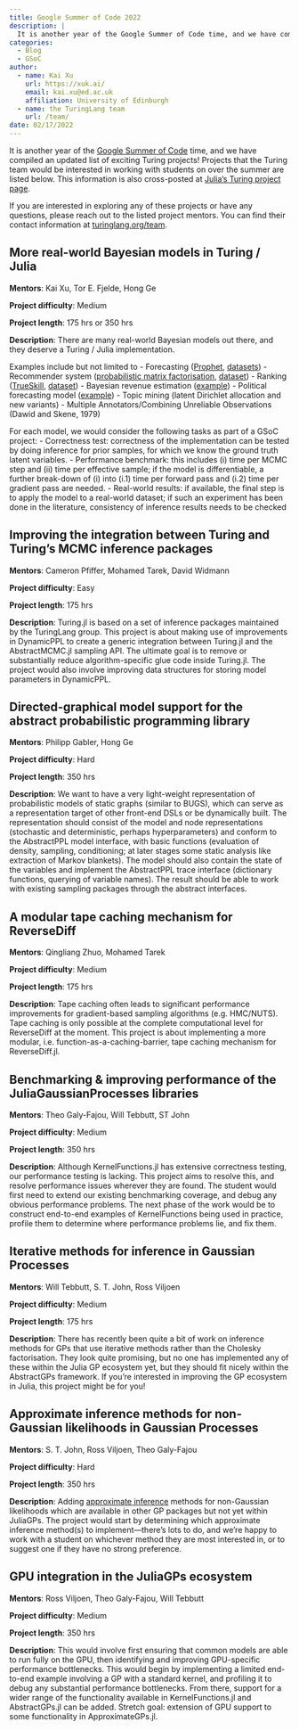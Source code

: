 ```yaml
---
title: Google Summer of Code 2022
description: |
  It is another year of the Google Summer of Code time, and we have compiled an updated list of exciting Turing projects! Projects that the Turing team would be interested in working with students on over the summer are listed below. This information is also cross-posted at Julia's Turing project page.
categories:
  - Blog
  - GSoC
author:
  - name: Kai Xu
    url: https://xuk.ai/
    email: kai.xu@ed.ac.uk
    affiliation: University of Edinburgh
  - name: the TuringLang team
    url: /team/
date: 02/17/2022
---
```


It is another year of the [Google Summer of Code](https://summerofcode.withgoogle.com/) time, and we have compiled an updated list of exciting Turing projects!
Projects that the Turing team would be interested in working with students on over the summer are listed below.
This information is also cross-posted at [Julia's Turing project page](https://julialang.org/jsoc/gsoc/turing/).

If you are interested in exploring any of these projects or have any questions, please reach out to the listed project mentors. 
You can find their contact information at [turinglang.org/team](https://turinglang.org/stable/team).

## More real-world Bayesian models in Turing / Julia

**Mentors**: Kai Xu, Tor E. Fjelde, Hong Ge

**Project difficulty**: Medium

**Project length**: 175 hrs or 350 hrs

**Description**: 
There are many real-world Bayesian models out there, 
and they deserve a Turing / Julia implementation.

Examples include but not limited to 
- Forecasting ([Prophet](https://facebook.github.io/prophet/), [datasets](https://github.com/facebook/prophet/tree/main/examples))
- Recommender system ([probabilistic matrix factorisation](http://www.cs.utoronto.ca/~amnih/papers/pmf.pdf), [dataset](https://grouplens.org/datasets/movielens/))
- Ranking ([TrueSkill](https://en.wikipedia.org/wiki/TrueSkill), [dataset](https://github.com/dotnet/mbmlbook/tree/main/src/3.%20Meeting%20Your%20Match/Data))
- Bayesian revenue estimation ([example](https://www.smartly.io/blog/tutorial-how-we-productized-bayesian-revenue-estimation-with-stan))
- Political forecasting model ([example](https://github.com/sjwild/Canandian_Election_2021))
- Topic mining (latent Dirichlet allocation and new variants)
- Multiple Annotators/Combining Unreliable Observations (Dawid and Skene, 1979)

For each model, we would consider the following tasks as part of a GSoC project:
- Correctness test: correctness of the implementation can be tested by doing inference for prior samples, for which we know the ground truth latent variables.
- Performance benchmark: this includes (i) time per MCMC step and (ii) time per effective sample; if the model is differentiable, a further break-down of (i) into (i.1) time per forward pass and (i.2) time per gradient pass are needed.
- Real-world results: if available, the final step is to apply the model to a real-world dataset; if such an experiment has been done in the literature, consistency of inference results needs to be checked

## Improving the integration between Turing and Turing's MCMC inference packages

**Mentors**: Cameron Pfiffer, Mohamed Tarek, David Widmann

**Project difficulty**: Easy

**Project length**: 175 hrs

**Description**: 
Turing.jl is based on a set of inference packages maintained by the TuringLang group.
This project is about making use of improvements in DynamicPPL to create a generic integration between Turing.jl and the AbstractMCMC.jl sampling API. The ultimate goal is to remove or substantially reduce algorithm-specific glue code inside Turing.jl. The project would also involve improving data structures for storing model parameters in DynamicPPL.

## Directed-graphical model support for the abstract probabilistic programming library

**Mentors**: Philipp Gabler, Hong Ge

**Project difficulty**: Hard

**Project length**: 350 hrs

**Description**: 
We want to have a very light-weight representation of probabilistic models of static graphs (similar to BUGS), which can serve as a representation target of other front-end DSLs or be dynamically built. The representation should consist of the model and node representations (stochastic and deterministic, perhaps hyperparameters) and conform to the AbstractPPL model interface, with basic functions (evaluation of density, sampling, conditioning; at later stages some static analysis like extraction of Markov blankets). The model should also contain the state of the variables and implement the AbstractPPL trace interface (dictionary functions, querying of variable names). The result should be able to work with existing sampling packages through the abstract interfaces.

## A modular tape caching mechanism for ReverseDiff

**Mentors**: Qingliang Zhuo, Mohamed Tarek

**Project difficulty**: Medium

**Project length**: 175 hrs

**Description**: 
Tape caching often leads to significant performance improvements for gradient-based sampling algorithms (e.g. HMC/NUTS). Tape caching is only possible at the complete computational level for ReverseDiff at the moment. This project is about implementing a more modular, i.e. function-as-a-caching-barrier, tape caching mechanism for ReverseDiff.jl.

## Benchmarking & improving performance of the JuliaGaussianProcesses libraries

**Mentors**: Theo Galy-Fajou, Will Tebbutt, ST John

**Project difficulty**: Medium

**Project length**: 350 hrs

**Description**: 
Although KernelFunctions.jl has extensive correctness testing, our performance testing is lacking. This project aims to resolve this, and resolve performance issues wherever they are found. The student would first need to extend our existing benchmarking coverage, and debug any obvious performance problems. The next phase of the work would be to construct end-to-end examples of KernelFunctions being used in practice, profile them to determine where performance problems lie, and fix them.

## Iterative methods for inference in Gaussian Processes

**Mentors**: Will Tebbutt, S. T. John, Ross Viljoen

**Project difficulty**: Medium

**Project length**: 175 hrs

**Description**: 
There has recently been quite a bit of work on inference methods for GPs that use iterative methods rather than the Cholesky factorisation. They look quite promising, but no one has implemented any of these within the Julia GP ecosystem yet, but they should fit nicely within the AbstractGPs framework. If you're interested in improving the GP ecosystem in Julia, this project might be for you!

## Approximate inference methods for non-Gaussian likelihoods in Gaussian Processes

**Mentors**: S. T. John, Ross Viljoen, Theo Galy-Fajou

**Project difficulty**: Hard

**Project length**: 350 hrs

**Description**:
Adding [approximate inference](https://github.com/JuliaGaussianProcesses/JuliaGaussianProcesses.github.io/discussions/5#discussioncomment-1627101) methods for non-Gaussian likelihoods which are available in other GP packages but not yet within JuliaGPs. The project would start by determining which approximate inference method(s) to implement---there's lots to do, and we're happy to work with a student on whichever method they are most interested in, or to suggest one if they have no strong preference.

## GPU integration in the JuliaGPs ecosystem

**Mentors**: Ross Viljoen, Theo Galy-Fajou, Will Tebbutt

**Project difficulty**: Medium

**Project length**: 350 hrs

**Description**: 
This would involve first ensuring that common models are able to run fully on the GPU, then identifying and improving GPU-specific performance bottlenecks. This would begin by implementing a limited end-to-end example involving a GP with a standard kernel, and profiling it to debug any substantial performance bottlenecks. From there, support for a wider range of the functionality available in KernelFunctions.jl and AbstractGPs.jl can be added. Stretch goal: extension of GPU support to some functionality in ApproximateGPs.jl.
